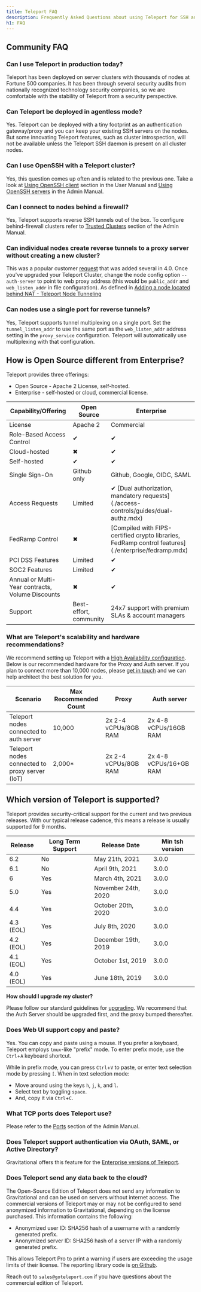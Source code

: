 ```yaml
---
title: Teleport FAQ
description: Frequently Asked Questions about using Teleport for SSH and Kubernetes access
h1: FAQ
---
```


## Community FAQ

### Can I use Teleport in production today?

Teleport has been deployed on server clusters with thousands of nodes at
Fortune 500 companies. It has been through several security audits from
nationally recognized technology security companies, so we are comfortable with
the stability of Teleport from a security perspective.

### Can Teleport be deployed in agentless mode?

Yes. Teleport can be deployed with a tiny footprint as an authentication
gateway/proxy and you can keep your existing SSH servers on the nodes. But some
innovating Teleport features, such as cluster introspection, will not be
available unless the Teleport SSH daemon is present on all cluster nodes.

### Can I use OpenSSH with a Teleport cluster?

Yes, this question comes up often and is related to the previous one. Take a
look at [Using OpenSSH client](user-manual.mdx#using-openssh-client)
section in the User Manual and [Using OpenSSH servers](admin-guide.mdx) in the
Admin Manual.

### Can I connect to nodes behind a firewall?

Yes, Teleport supports reverse SSH tunnels out of the box. To configure
behind-firewall clusters refer to [Trusted Clusters](admin-guide.mdx#trusted-clusters)
section of the Admin Manual.

### Can individual nodes create reverse tunnels to a proxy server without creating a new cluster?

This was a popular customer [request](https://github.com/gravitational/teleport/issues/803) that was added several in 4.0. 
Once you've upgraded your Teleport Cluster, change the node config option `--auth-server` to point to web proxy address (this would be `public_addr` and `web_listen_addr`
in file configuration). As defined in [Adding a node located behind NAT - Teleport Node Tunneling](admin-guide.mdx#adding-a-node-located-behind-nat)

### Can nodes use a single port for reverse tunnels?

Yes, Teleport supports tunnel multiplexing on a single port. Set the `tunnel_listen_addr` to use the same port as the `web_listen_addr` address setting in the `proxy_service` configuration. Teleport will automatically use multiplexing with that configuration.

## How is Open Source different from Enterprise?

Teleport provides three offerings:

- Open Source - Apache 2 License, self-hosted.
- Enterprise - self-hosted or cloud, commercial license.

<table>
  <thead>
    <tr>
      <th>Capability/Offering</th>
      <th>Open Source</th>
      <th>Enterprise</th>
    </tr>
  </thead>

  <tbody>
    <tr>
      <td>License</td>
      <td>Apache 2</td>
      <td>Commercial</td>
    </tr>
    <tr>
      <td>Role-Based Access Control</td>
      <td>&#10004;</td>
      <td>&#10004;</td>
    </tr>
    <tr>
      <td>Cloud-hosted</td>
      <td>&#10006;</td>
      <td>&#10004;</td>
    </tr>
    <tr>
      <td>Self-hosted</td>
      <td>&#10004;</td>
      <td>&#10004;</td>
    </tr>
    <tr>
      <td>Single Sign-On</td>
      <td>Github only</td>
      <td>Github, Google, OIDC, SAML</td>
    </tr>
    <tr>
      <td>Access Requests</td>
      <td>Limited</td>
      <td>&#10004; [Dual authorization, mandatory requests](./access-controls/guides/dual-authz.mdx)</td>
    </tr>
    <tr>
      <td>FedRamp Control</td>
      <td>&#10006;</td>
      <td>[Compiled with FIPS-certified crypto libraries, FedRamp control features](./enterprise/fedramp.mdx)</td>
    </tr>
    <tr>
      <td>PCI DSS Features</td>
      <td>Limited</td>
      <td>&#10004;</td>
    </tr>
    <tr>
      <td>SOC2 Features</td>
      <td>Limited</td>
      <td>&#10004;</td>
    </tr>
    <tr>
      <td>Annual or Multi-Year contracts, Volume Discounts</td>
      <td>&#10006;</td>
      <td>&#10004;</td>
    </tr>
    <tr>
      <td>Support</td>
      <td>Best-effort, community</td>
      <td>24x7 support with premium SLAs & account managers</td>
    </tr>
  </tbody>
</table>

### What are Teleport's scalability and hardware recommendations?

We recommend setting up Teleport with a [High Availability configuration](admin-guide.mdx#high-availability). Below is our
recommended hardware for the Proxy and Auth server. If you plan to connect more than 10,000 nodes, please
[get in touch](mailto:info@goteleport.com) and we can help architect the best solution for you.

| Scenario | Max Recommended Count | Proxy | Auth server |
| - | - | - | - |
| Teleport nodes connected to auth server | 10,000 | 2x  2-4 vCPUs/8GB RAM | 2x 4-8 vCPUs/16GB RAM |
| Teleport nodes connected to proxy server (IoT) | 2,000\* | 2x 2-4 vCPUs/8GB RAM | 2x 4-8 vCPUs/16+GB RAM |

## Which version of Teleport is supported?

Teleport provides security-critical support for the current and two previous releases. With our typical release cadence, this means a release is usually supported for 9 months.

| Release | Long Term Support | Release Date | Min tsh version |
| - | - | - | - |
| 6.2 | No | May 21th, 2021 | 3.0.0 |
| 6.1 | No | April 9th, 2021 | 3.0.0|
| 6 | Yes | March 4th, 2021 | 3.0.0 |
| 5.0 | Yes | November 24th, 2020 | 3.0.0 |
| 4.4 | Yes | October 20th, 2020 | 3.0.0 |
| 4.3 (EOL) | Yes | July 8th, 2020 | 3.0.0 |
| 4.2 (EOL) | Yes | December 19th, 2019 | 3.0.0 |
| 4.1 (EOL) | Yes | October 1st, 2019 | 3.0.0 |
| 4.0 (EOL) | Yes | June 18th, 2019 | 3.0.0 |

**How should I upgrade my cluster?**

Please follow our standard guidelines for [upgrading](admin-guide.mdx#upgrading-teleport).
We recommend that the Auth Server should be upgraded first, and the proxy bumped thereafter.

### Does Web UI support copy and paste?

Yes. You can copy and paste using a mouse. If you prefer a keyboard, Teleport employs
`tmux`-like "prefix" mode. To enter prefix mode, use the `Ctrl`+`A` keyboard shortcut.

While in prefix mode, you can press `Ctrl`+`V` to paste, or enter text selection
mode by pressing `[`. When in text selection mode:

- Move around using the keys `h`, `j`, `k`, and `l`.
- Select text by toggling `space`.
- And, copy it via `Ctrl`+`C`.

### What TCP ports does Teleport use?

Please refer to the [Ports](admin-guide.mdx#ports) section of the Admin Manual.

### Does Teleport support authentication via OAuth, SAML, or Active Directory?

Gravitational offers this feature for the [Enterprise versions of Teleport](enterprise/introduction.mdx).

### Does Teleport send any data back to the cloud?

The Open-Source Edition of Teleport does not send any information to
Gravitational and can be used on servers without internet access. The
commercial versions of Teleport may or may not be configured to send anonymized information to Gravitational, depending on the license purchased. This information contains the following:

- Anonymized user ID: SHA256 hash of a username with a randomly generated prefix.
- Anonymized server ID: SHA256 hash of a server IP with a randomly generated prefix.

This allows Teleport Pro to print a warning if users are exceeding the usage limits
of their license. The reporting library code is [on Github](https://github.com/gravitational/reporting).

Reach out to `sales@goteleport.com` if you have questions about the commercial
edition of Teleport.
